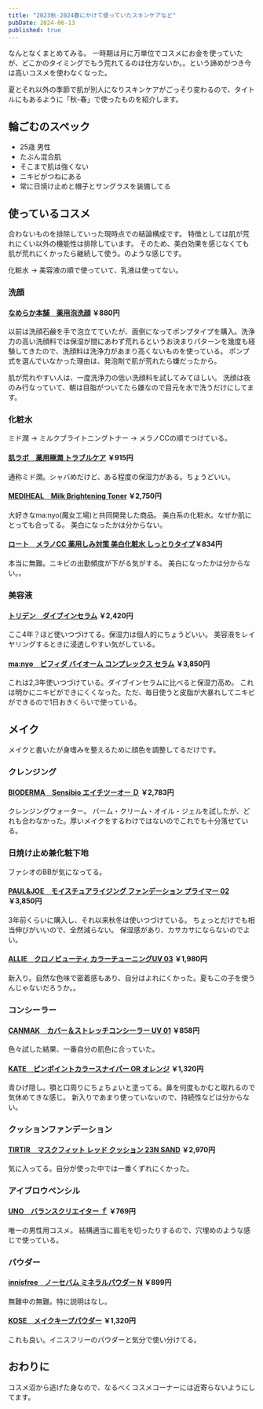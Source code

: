 ```yaml
---
title: "2023秋-2024春にかけて使っていたスキンケアなど"
pubDate: 2024-06-13
published: true
---
```


なんとなくまとめてみる。
一時期は月に万単位でコスメにお金を使っていたが、どこかのタイミングでもう荒れてるのは仕方ないか。。という諦めがつき今は高いコスメを使わなくなった。

夏とそれ以外の季節で肌が別人になりスキンケアがごっそり変わるので、タイトルにもあるように「秋-春」で使ったものを紹介します。

## 輪ごむのスペック

- 25歳 男性
- たぶん混合肌
- そこまで肌は強くない
- ニキビがつねにある
- 常に日焼け止めと帽子とサングラスを装備してる

## 使っているコスメ

合わないものを排除していった現時点での結論構成です。
特徴としては肌が荒れにくい以外の機能性は排除しています。
そのため、美白効果を感じなくても肌が荒れにくかったら継続して使う。のような感じです。

化粧水 -> 美容液の順で使っていて、乳液は使ってない。

### 洗顔

#### [なめらか本舗　薬用泡洗顔](https://noevirgroup.jp/sana/g/g70081/) ￥880円

以前は洗顔石鹸を手で泡立てていたが、面倒になってポンプタイプを購入。洗浄力の高い洗顔料では保湿が間にあわず荒れるというお決まりパターンを幾度も経験してきたので、洗顔料は洗浄力があまり高くないものを使っている。
ポンプ式を選んでいなかった理由は、発泡剤で肌が荒れたら嫌だったから。

肌が荒れやすい人は、一度洗浄力の低い洗顔料を試してみてほしい。
洗顔は夜のみ行なっていて、朝は目脂がついてたら嫌なので目元を水で洗うだけにしてます。

### 化粧水

ミド潤 -> ミルクブライトニングトナー -> メラノCCの順でつけている。

#### [肌ラボ　薬用極潤 トラブルケア](https://jp.rohto.com/hadalabo/promo/yakuyou_gokujyun/) ￥915円

通称ミド潤。シャバめだけど、ある程度の保湿力がある。ちょうどいい。


#### [MEDIHEAL　Milk Brightening Toner](https://mediheal.co.jp/shop/products/8809615058466) ￥2,750円

大好きなma:nyo(魔女工場)と共同開発した商品。
美白系の化粧水。なぜか肌にとっても合ってる。
美白になったかは分からない。

#### [ロート　メラノCC 薬用しみ対策 美白化粧水 しっとりタイプ](https://jp.rohto.com/melanocc/lotion-rich/)￥834円

本当に無難。ニキビの出勤頻度が下がる気がする。
美白になったかは分からない。。

### 美容液

#### [トリデン　ダイブインセラム](https://torriden.jp/product/1) ￥2,420円

ここ4年？ほど使いつづけてる。保湿力は個人的にちょうどいい。
美容液をレイヤリングするときに浸透しやすい気がしている。

#### [ma:nyo　ビフィダ バイオーム コンプレックス セラム](https://manyo-japanese.com/Product/Detail/view/pid/323/cid/132) ￥3,850円

これは2,3年使いつづけている。ダイブインセラムに比べると保湿力高め。
これは明かにニキビができにくくなった。ただ、毎日使うと皮脂が大暴れしてニキビができるので1日おきくらいで使っている。

## メイク

メイクと書いたが身嗜みを整えるために顔色を調整してるだけです。

### クレンジング

#### [BIODERMA　Sensibio エイチツーオー Ｄ](https://www.bioderma.jp/products/sensibio/h2o_250.html) ￥2,783円

クレンジングウォーター。
バーム・クリーム・オイル・ジェルを試したが、どれも合わなかった。厚いメイクをするわけではないのでこれでも十分落せている。

### 日焼け止め兼化粧下地

ファシオのBBが気になってる。

#### [PAUL&JOE　モイスチュアライジング ファンデーション プライマー 02](https://www.paul-joe-beaute.com/products/apaavy) ￥3,850円

3年前くらいに購入し、それ以来秋冬は使いつづけている。
ちょっとだけでも相当伸びがいいので、全然減らない。
保湿感があり、カサカサにならないのでよい。

#### [ALLIE　クロノビューティ カラーチューニングUV 03](https://www.kanebo-cosmetics.jp/allie/product/item/item09/) ￥1,980円

新入り。自然な色味で密着感もあり、自分はよれにくかった。夏もこの子を使うんじゃないだろうか。。


### コンシーラー

#### [CANMAK　カバー＆ストレッチコンシーラー UV 01](https://www.canmake.com/item/detail/50) ￥858円

色々試した結果、一番自分の肌色に合っていた。

#### [KATE　ピンポイントカラースナイパー OR オレンジ](https://www.kao-kirei.com/ja/item/kbb/kate/4973167078730/) ￥1,320円

青ひげ隠し。顎と口周りにちょちょいと塗ってる。鼻を何度もかむと取れるので気休めてきな感じ。
新入りであまり使っていないので、持続性などは分からない。

### クッションファンデーション

#### [TIRTIR　マスクフィット レッド クッション 23N SAND](https://tirtir.co.jp/product/mask-fit-best-cushion/143/category/56/display/1/) ￥2,970円

気に入ってる。自分が使った中では一番くずれにくかった。


### アイブロウペンシル

#### [UNO　バランスクリエイター ｆ](https://brand.finetoday.com/jp/uno/products/balance_creator/) ￥769円

唯一の男性用コスメ。
結構適当に眉毛を切ったりするので、穴埋めのような感じで使っている。

### パウダー

#### [innisfree　ノーセバム ミネラルパウダー N](https://www.innisfree.jp/product/no-sebum-mineral-powder/detail/1624?optno=1396) ￥899円

無難中の無難。特に説明はなし。

#### [KOSE　メイクキープパウダー](https://maison.kose.co.jp/site/makekeepmist/g/gDLEP/) ￥1,320円


これも良い。イニスフリーのパウダーと気分で使い分けてる。

## おわりに

コスメ沼から逃げた身なので、なるべくコスメコーナーには近寄らないようにしてます。

